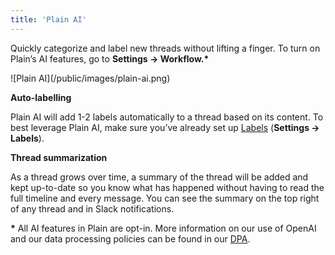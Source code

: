 ```yaml
---
title: 'Plain AI'
---
```


Quickly categorize and label new threads without lifting a finger. To turn on Plain’s AI features, go to **Settings → Workflow.\***

<Frame>![Plain AI](/public/images/plain-ai.png)</Frame>

**Auto-labelling**

Plain AI will add 1-2 labels automatically to a thread based on its content. To best leverage Plain AI, make sure you’ve already set up [Labels](/labels) (**Settings → Labels**).

**Thread summarization**

As a thread grows over time, a summary of the thread will be added and kept up-to-date so you know what has happened without having to read the full timeline and every message. You can see the summary on the top right of any thread and in Slack notifications.

**\*** All AI features in Plain are opt-in. More information on our use of OpenAI and our data processing policies can be found in our [DPA](https://www.plain.com/legal/dpa).

